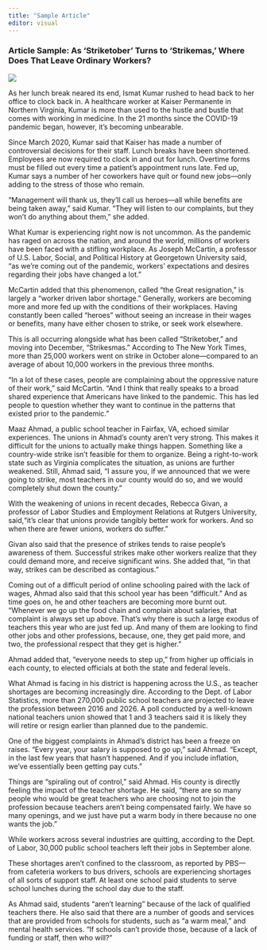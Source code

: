 ```yaml
---
title: "Sample Article"
editor: visual
---
```


### Article Sample: As 'Striketober' Turns to 'Strikemas,' Where Does That Leave Ordinary Workers?

![](https://assets.teenvogue.com/photos/616ef9e744f9d657fbebfcf4/16:9/w_2560%252Cc_limit/GettyImages-1235943169.jpg)

As her lunch break neared its end, Ismat Kumar rushed to head back to her office to clock back in. A healthcare worker at Kaiser Permanente in Northern Virginia, Kumar is more than used to the hustle and bustle that comes with working in medicine. In the 21 months since the COVID-19 pandemic began, however, it's becoming unbearable.

Since March 2020, Kumar said that Kaiser has made a number of controversial decisions for their staff. Lunch breaks have been shortened. Employees are now required to clock in and out for lunch. Overtime forms must be filled out every time a patient's appointment runs late. Fed up, Kumar says a number of her coworkers have quit or found new jobs---only adding to the stress of those who remain.

"Management will thank us, they'll call us heroes---all while benefits are being taken away," said Kumar. "They will listen to our complaints, but they won't do anything about them," she added.

What Kumar is experiencing right now is not uncommon. As the pandemic has raged on across the nation, and around the world, millions of workers have been faced with a stifling workplace. As Joseph McCartin, a professor of U.S. Labor, Social, and Political History at Georgetown University said, "as we're coming out of the pandemic, workers' expectations and desires regarding their jobs have changed a lot."

McCartin added that this phenomenon, called "the Great resignation," is largely a "worker driven labor shortage." Generally, workers are becoming more and more fed up with the conditions of their workplaces. Having constantly been called "heroes" without seeing an increase in their wages or benefits, many have either chosen to strike, or seek work elsewhere.

This is all occurring alongside what has been called "Striketober," and moving into December, "Strikesmas." According to The New York Times, more than 25,000 workers went on strike in October alone---compared to an average of about 10,000 workers in the previous three months.

"In a lot of these cases, people are complaining about the oppressive nature of their work," said McCartin. "And I think that really speaks to a broad shared experience that Americans have linked to the pandemic. This has led people to question whether they want to continue in the patterns that existed prior to the pandemic."

Maaz Ahmad, a public school teacher in Fairfax, VA, echoed similar experiences. The unions in Ahmad's county aren't very strong. This makes it difficult for the unions to actually make things happen. Something like a country-wide strike isn't feasible for them to organize. Being a right-to-work state such as Virginia complicates the situation, as unions are further weakened. Still, Ahmad said, "I assure you, if we announced that we were going to strike, most teachers in our county would do so, and we would completely shut down the county."

With the weakening of unions in recent decades, Rebecca Givan, a professor of Labor Studies and Employment Relations at Rutgers University, said,"it's clear that unions provide tangibly better work for workers. And so when there are fewer unions, workers do suffer."

Givan also said that the presence of strikes tends to raise people's awareness of them. Successful strikes make other workers realize that they could demand more, and receive significant wins. She added that, "in that way, strikes can be described as contagious."

Coming out of a difficult period of online schooling paired with the lack of wages, Ahmad also said that this school year has been "difficult." And as time goes on, he and other teachers are becoming more burnt out. "Whenever we go up the food chain and complain about salaries, that complaint is always set up above. That's why there is such a large exodus of teachers this year who are just fed up. And many of them are looking to find other jobs and other professions, because, one, they get paid more, and two, the professional respect that they get is higher."

Ahmad added that, "everyone needs to step up," from higher up officials in each county, to elected officials at both the state and federal levels.

What Ahmad is facing in his district is happening across the U.S., as teacher shortages are becoming increasingly dire. According to the Dept. of Labor Statistics, more than 270,000 public school teachers are projected to leave the profession between 2016 and 2026. A poll conducted by a well-known national teachers union showed that 1 and 3 teachers said it is likely they will retire or resign earlier than planned due to the pandemic.

One of the biggest complaints in Ahmad's district has been a freeze on raises. "Every year, your salary is supposed to go up," said Ahmad. "Except, in the last few years that hasn't happened. And if you include inflation, we've essentially been getting pay cuts."

Things are "spiraling out of control," said Ahmad. His county is directly feeling the impact of the teacher shortage. He said, "there are so many people who would be great teachers who are choosing not to join the profession because teachers aren't being compensated fairly. We have so many openings, and we just have put a warm body in there because no one wants the job."

While workers across several industries are quitting, according to the Dept. of Labor, 30,000 public school teachers left their jobs in September alone.

These shortages aren't confined to the classroom, as reported by PBS---from cafeteria workers to bus drivers, schools are experiencing shortages of all sorts of support staff. At least one school paid students to serve school lunches during the school day due to the staff.

As Ahmad said, students "aren't learning" because of the lack of qualified teachers there. He also said that there are a number of goods and services that are provided from schools for students, such as "a warm meal," and mental health services. "If schools can't provide those, because of a lack of funding or staff, then who will?"

